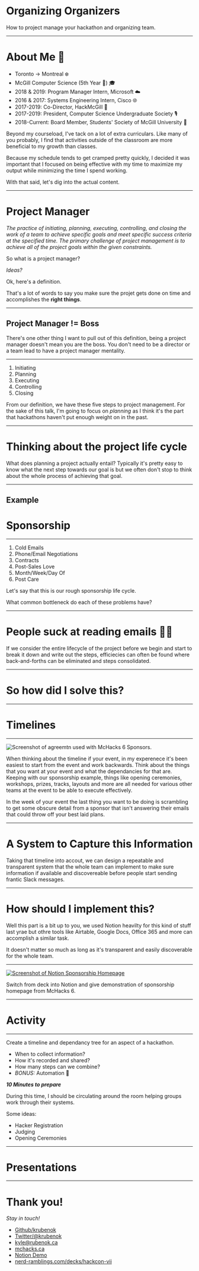 
# Organizing Organizers
How to project manage your hackathon and organizing team.

---

# About Me 👋
- Toronto -> Montreal ❄️
- McGill Computer Science (5th Year 😬) 🎓
- 2018 & 2019: Program Manager Intern, Microsoft ☁️
- 2016 & 2017: Systems Engineering Intern, Cisco 🌐
- 2017-2019: Co-Director, HackMcGill 🐣
- 2017-2019: President, Computer Science Undergraduate Society 🎙
- 2018-Current: Board Member, Students' Society of McGill University 📕

<Notes>

Beyond my courseload, I've tack on a lot of extra curriculars. Like many of you probably, I find that activities outside of the classroom are more beneficial to my growth than classes.

Because my schedule tends to get cramped pretty quickly, I decided it was important that I focused on being effective with my time to maximize my output while minimizing the time I spend working.

With that said, let's dig into the actual content.

</Notes>

---

<Margins>

# Project Manager

<Appear>

*The practice of initiating, planning, executing, controlling, and closing the work of a team to achieve specific goals and meet specific success criteria at the specified time. The primary challenge of project management is to achieve all of the project goals within the given constraints.*

</Appear>

</Margins>

<Notes>

So what is a project manager? 

*Ideas?*

Ok, here's a definition. 

That's a lot of words to say you make sure the projet gets done on time and accomplishes the **right things**. 

</Notes>

---

## Project Manager != Boss

<Notes>

There's one other thing I want to pull out of this definition, being a project manager doesn't mean you are the boss. You don't need to be a director or a team lead to have a project manager mentality. 

</Notes>

---

<!-- Would be nice to bold the planning point if I can figure it out. -->

<ol>
    <Appear>
        <li>Initiating</li>
        <li>Planning</li>
        <li>Executing</li>
        <li>Controlling</li>
        <li>Closing</li>
    </Appear>
</ol>

<Notes>

From our definition, we have these five steps to project management. For the sake of this talk, I'm going to focus on *planning* as I think it's the part that hackathons haven't put enough weight on in the past. 

</Notes>

---

# Thinking about the project life cycle

<Notes>

What does planning a project actually entail? Typically it's pretty easy to know what the next step towards our goal is but we often don't stop to think about the whole process of achieving that goal. 

</Notes>

---

## Example

<Appear>

# Sponsorship

</Appear>

---

<ol>
    <Appear>
        <li>Cold Emails</li>
        <li>Phone/Email Negotiations</li>
        <li>Contracts</li>
        <li>Post-Sales Love</li>
        <li>Month/Week/Day Of</li>
        <li>Post Care</li>
    </Appear>
</ol>

<Notes>

Let's say that this is our rough sponsorship life cycle. 

What common bottleneck do each of these problems have?

</Notes>

---

# People suck at reading emails 🤦‍♂️

<Notes>

If we consider the entire lifecycle of the project before we begin and start to break it down and write out the steps, efficiecies can often be found where back-and-forths can be eliminated and steps consolidated. 

</Notes>

---

# So how did I solve this?

---

# Timelines

---

<Invert>

![Screenshot of agreemtn used with McHacks 6 Sponsors.](../../images/mchacks-6-agreement.png)

</Invert>

<Notes>

When thinking about the timeline if your event, in my experenece it's been easiest to start from the event and work backwards. Think about the things that you want at your event and what the dependancies for that are. Keeping with our sponsorship example, things like opening ceremonies, workshops, prizes, tracks, layouts and more are all needed for various other teams at the event to be able to execute effectively. 

In the week of your event the last thing you want to be doing is scrambling to get some obscure detail from a sponsor that isn't answering their emails that could throw off your best laid plans. 

</Notes> 

---

# A System to Capture this Information

<Notes>

Taking that timeline into accout, we can design a repeatable and transparent system that the whole team can implement to make sure information if available and discovereable before people start sending frantic Slack messages. 

</Notes>

---

# How should I implement this?

<Notes>

Well this part is a bit up to you, we used Notion heavilty for this kind of stuff last yrae but othre tools like Airtable, Google Docs, Office 365 and more can accomplish a similar task. 

It doesn't matter so much as long as it's transparent and easily discoverable for the whole team.

</Notes>

---

<Invert>

[![Screenshot of Notion Sponsorship Homepage](../../images/sponsorship-home.png)](https://www.notion.so/rubenok/Sponsorship-0745c02e8b1a44cb806626a521e556eb)

</Invert>

<Notes>

Switch from deck into Notion and give demonstration of sponsorship homepage from McHacks 6.

</Notes>

---

# Activity

---

Create a timeline and dependancy tree for an aspect of a hackathon. 

- When to collect information?
- How it's recorded and shared?
- How many steps can we combine?
- _BONUS:_ Automation 🤖

_**10 Minutes to prepare**_

<Notes>

During this time, I should be circulating around the room helping groups work through their systems. 

Some ideas: 

- Hacker Registration
- Judging
- Opening Ceremonies

</Notes>

---

# Presentations

---

# Thank you! 

_Stay in touch!_

- [Github/krubenok](https://github.com/krubenok)
- [Twitter/@krubenok](https://twitter.com/krubenok)
- [kyle@rubenok.ca](mailto:kyle@rubenok.ca)
- [mchacks.ca](https://mchacks.ca)
- [Notion Demo](https://www.notion.so/rubenok/Sponsorship-0745c02e8b1a44cb806626a521e556eb)
- [nerd-ramblings.com/decks/hackcon-vii](nerd-ramblings.com/decks/hackcon-vii)

